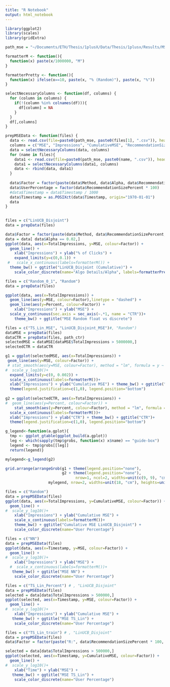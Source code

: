 ```yaml
---
title: "R Notebook"
output: html_notebook
---
```



```r
library(ggplot2)
library(scales)
library(gridExtra)

path_mse = "~/Documents/ETH/Thesis/1plusX/Data/Thesis/1plusx/Results/MSE/"

formatterM <- function(){
  function(x) paste(x/1000000, "M")
}

formatterPretty <- function(){
  function(x) ifelse(x==10, paste(x, "% (Random)"), paste(x, "%"))
}

selectNecessaryColumns <- function(df, columns) {
  for (column in columns) {
    if(!(column %in% colnames(df))){
      df[column] = NA
    } 
  }
  df[,columns]
}

prepMSEData <- function(files) {
  data <- read.csv(file=paste0(path_mse, paste0(files[1], ".csv")), header=TRUE, sep=",")
  columns = c("MSE", "Impressions", "CumulativeMSE", "RecommendationSizePercent","TotalImpressions","Method", "Alpha","Timestamp","TrainPart")
  data = selectNecessaryColumns(data, columns)
  for (name in files){
    data1 <- read.csv(file=paste0(path_mse, paste0(name, ".csv")), header=TRUE, sep=",")
    data1 = selectNecessaryColumns(data1, columns)
    data <- rbind(data, data1)  
  }
  
  data$Factor = factor(paste(data$Method, data$Alpha, data$RecommendationSizePercent * 100))
  data$UserPercentage = factor(data$RecommendationSizePercent * 100)
  #data$Timestamp = data$Timestamp / 1000
  data$Timestamp = as.POSIXct(data$Timestamp, origin="1970-01-01")
  data
}
  
```

```r

files = c("LinUCB_Disjoint")
data = prepData(files)

data$Factor = factor(paste(data$Method, data$RecommendationSizePercent, data$Alpha* 100))
data = data[ data$Alpha == 0.02,]
ggplot(data, aes(x=TotalImpressions, y=MSE, colour=Factor)) + 
  geom_line() +
    xlab("Impressions") + ylab("% of Clicks") +
    expand_limits(y=c(0,0.1)) + 
 #   scale_x_continuous(labels=formatterM()) + 
  theme_bw() + ggtitle("LinUCB_Disjoint (Cumulative)") +
    scale_color_discrete(name="Algo Details/Alpha", labels=formatterPretty())
```

```r

files = c("Random_0_1", "Random")
data = prepData(files)

ggplot(data, aes(x=TotalImpressions)) + 
  geom_line(aes(y=MSE, colour=Factor),linetype = "dashed") +
  geom_line(aes(y=Percent, colour=Factor)) +
    xlab("Impressions") + ylab("MSE") + 
  scale_y_continuous(sec.axis = sec_axis(~.*1, name = "CTR"))+
    theme_bw() + ggtitle("MSE Random float vs discrete")

```
```r

files = c("TS_Lin_MSE", "LinUCB_Disjoint_MSE")#, "Random")
dataMSE = prepData(files)
dataCTR = prepData(files, path_ctr)
selectedMSE = dataMSE[dataMSE$TotalImpressions > 5000000,]
selectedCTR = dataCTR

g1 = ggplot(selectedMSE, aes(x=TotalImpressions)) + 
 geom_line(aes(y=MSE, colour=Factor)) +
 # stat_smooth(aes(y=MSE, colour=Factor), method = "lm", formula = y ~ poly(x, 10), se = FALSE) +
#  scale_y_log10()+
  expand_limits(y=c(0, 0.002)) +
  scale_x_continuous(labels=formatterM())+
  xlab("Impressions") + ylab("Cumulative MSE") + theme_bw() + ggtitle("Cumulative MSE") +
  theme(legend.justification=c(1,0), legend.position="bottom")  
    
g2 = ggplot(selectedCTR, aes(x=TotalImpressions)) + 
#  geom_line(aes(y=Percent, colour=Factor)) +
    stat_smooth(aes(y=Percent, colour=Factor), method = "lm", formula = y ~ poly(x, 10), se = FALSE) +
  scale_x_continuous(labels=formatterM())+
  xlab("Impressions") + ylab("CTR") + theme_bw() + ggtitle("CTR")+
  theme(legend.justification=c(1,0), legend.position="bottom")  

g_legend<-function(a.gplot){
  tmp <- ggplot_gtable(ggplot_build(a.gplot))
  leg <- which(sapply(tmp$grobs, function(x) x$name) == "guide-box")
  legend <- tmp$grobs[[leg]]
  return(legend)}

mylegend<-g_legend(g2)

grid.arrange(arrangeGrob(g1 + theme(legend.position="none"),
                         g2 + theme(legend.position="none"),
                               nrow=1, ncol=2, widths=unit(c(9, 9), "cm"), heights=unit(9, "cm")),
                   mylegend, nrow=2, widths=unit(18, "cm"), heights=unit(c(9, 1), "cm"))

```

```r

files = c("Random")
data = prepMSEData(files)
ggplot(data, aes(x=TotalImpressions, y=CumulativeMSE, colour=Factor)) + 
  geom_line() +
#  scale_y_log10()+
    xlab("Impressions") + ylab("Cumulative MSE") +
    scale_x_continuous(labels=formatterM())+
    theme_bw() + ggtitle("Cumulative MSE LinUCB_Disjoint") +
    scale_color_discrete(name="User Percentage")

```
```r

files = c("NN")
data = prepMSEData(files)
ggplot(data, aes(x=Timestamp, y=MSE, colour=Factor)) + 
  geom_line() +
#  scale_y_log10()+
    xlab("Impressions") + ylab("MSE") +
  #  scale_x_continuous(labels=formatterM())+
   theme_bw() + ggtitle("MSE NN") +
    scale_color_discrete(name="User Percentage")

```

```r

files = c("TS_Lin_Percent") # , "LinUCB_Disjoint"
data = prepMSEData(files)
selected = data[data$TotalImpressions > 500000,]
ggplot(selected, aes(x=Timestamp, y=MSE, colour=Factor)) + 
  geom_line() +
#  scale_y_log10()+
    xlab("Impressions") + ylab("Cumulative MSE") +
   theme_bw() + ggtitle("MSE TS_Lin") +
    scale_color_discrete(name="User Percentage")

```
```r

files = c("TS_Lin_train") # , "LinUCB_Disjoint"
data = prepMSEData(files)
data$Factor = factor(paste("R:", data$RecommendationSizePercent * 100, "% T:",data$TrainPart * 100,"%", sep=""))

selected = data[data$TotalImpressions > 500000,]
ggplot(selected, aes(x=Timestamp, y=CumulativeMSE, colour=Factor)) + 
  geom_line() +
#  scale_y_log10()+
    xlab("Time") + ylab("MSE") +
   theme_bw() + ggtitle("MSE TS_Lin") +
    scale_color_discrete(name="User Percentage")

```